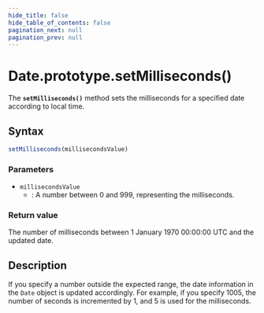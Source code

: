 ```yaml
---
hide_title: false
hide_table_of_contents: false
pagination_next: null
pagination_prev: null
---
```

# Date.prototype.setMilliseconds()

The **`setMilliseconds()`** method sets the milliseconds for a
specified date according to local time.

## Syntax

```js
setMilliseconds(millisecondsValue)
```

### Parameters

- `millisecondsValue`
  - : A number between 0 and 999, representing the milliseconds.

### Return value

The number of milliseconds between 1 January 1970 00:00:00 UTC and the updated date.

## Description

If you specify a number outside the expected range, the date information in the
`Date` object is updated accordingly. For example, if you specify 1005, the
number of seconds is incremented by 1, and 5 is used for the milliseconds.
